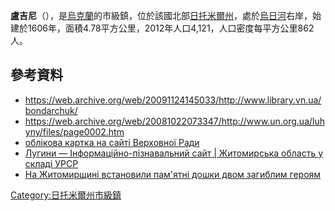 {{No footnotes|time=2015-09-16T14:51:29+00:00}}
{{coord|51|4|52|N|28|24|7|E|scale:30000|display=title}}

'''盧吉尼'''（{{lang-uk|Лугини}}），是[[烏克蘭|烏克蘭]]的市級鎮，位於該國北部[[日托米爾州|日托米爾州]]，處於[[烏日河_(烏克蘭北部)|烏日河]]右岸，始建於1606年，面積4.78平方公里，2012年人口4,121，人口密度每平方公里862人。

==參考資料==
* https://web.archive.org/web/20091124145033/http://www.library.vn.ua/bondarchuk/
* https://web.archive.org/web/20081022073347/http://www.un.org.ua/luhyny/files/page0002.htm
* [http://gska2.rada.gov.ua/pls/z7502/A005?rdat1=15.12.2007&rf7571=9629 облікова картка на сайті Верховної Ради]{{dead link|date=2018年4月 |bot=InternetArchiveBot |fix-attempted=yes }}
* [http://imsu-zhytomyr.com/mista-i-sela-zhytomyrskoi-oblasti/luginskij-rajon/lugini-.html Лугини — Інформаційно-пізнавальний сайт | Житомирська область у складі УРСР] {{Wayback|url=http://imsu-zhytomyr.com/mista-i-sela-zhytomyrskoi-oblasti/luginskij-rajon/lugini-.html |date=20200702073649 }}
* [http://espreso.tv/news/2014/10/08/na_zhytomyrschyni_vstanovyly_pamyatni_doshky_dvom_zahyblym_heroyam На Житомирщині встановили пам'ятні дошки двом загиблим героям] {{Wayback|url=http://espreso.tv/news/2014/10/08/na_zhytomyrschyni_vstanovyly_pamyatni_doshky_dvom_zahyblym_heroyam |date=20160304115820 }}

{{DEFAULTSORT:Лугини}}
[[Category:日托米爾州市級鎮|Category:日托米爾州市級鎮]]


{{Zhytomyr-geo-stub}}